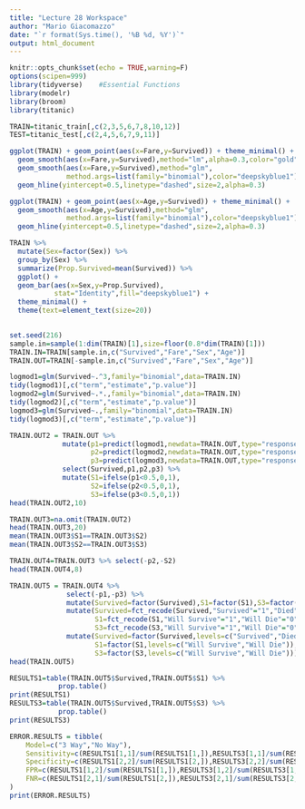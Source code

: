 ```yaml
---
title: "Lecture 28 Workspace"
author: "Mario Giacomazzo"
date: "`r format(Sys.time(), '%B %d, %Y')`"
output: html_document
---
```


```r
knitr::opts_chunk$set(echo = TRUE,warning=F)
options(scipen=999)
library(tidyverse)    #Essential Functions
library(modelr)
library(broom)
library(titanic)
```

```r
TRAIN=titanic_train[,c(2,3,5,6,7,8,10,12)]
TEST=titanic_test[,c(2,4,5,6,7,9,11)]
```

```r
ggplot(TRAIN) + geom_point(aes(x=Fare,y=Survived)) + theme_minimal() +
  geom_smooth(aes(x=Fare,y=Survived),method="lm",alpha=0.3,color="gold") +
  geom_smooth(aes(x=Fare,y=Survived),method="glm",
              method.args=list(family="binomial"),color="deepskyblue1") +
  geom_hline(yintercept=0.5,linetype="dashed",size=2,alpha=0.3)
```

```r
ggplot(TRAIN) + geom_point(aes(x=Age,y=Survived)) + theme_minimal() +
  geom_smooth(aes(x=Age,y=Survived),method="glm",
              method.args=list(family="binomial"),color="deepskyblue1") +
  geom_hline(yintercept=0.5,linetype="dashed",size=2,alpha=0.3)
```

```r
TRAIN %>% 
  mutate(Sex=factor(Sex)) %>% 
  group_by(Sex) %>% 
  summarize(Prop.Survived=mean(Survived)) %>%
  ggplot() + 
  geom_bar(aes(x=Sex,y=Prop.Survived),
           stat="Identity",fill="deepskyblue1") +
  theme_minimal() +
  theme(text=element_text(size=20))
  
```

```r
set.seed(216)
sample.in=sample(1:dim(TRAIN)[1],size=floor(0.8*dim(TRAIN)[1]))
TRAIN.IN=TRAIN[sample.in,c("Survived","Fare","Sex","Age")]
TRAIN.OUT=TRAIN[-sample.in,c("Survived","Fare","Sex","Age")]
```


```r
logmod1=glm(Survived~.^3,family="binomial",data=TRAIN.IN)
tidy(logmod1)[,c("term","estimate","p.value")]
logmod2=glm(Survived~.*.,family="binomial",data=TRAIN.IN)
tidy(logmod2)[,c("term","estimate","p.value")]
logmod3=glm(Survived~.,family="binomial",data=TRAIN.IN)
tidy(logmod3)[,c("term","estimate","p.value")]
```

```r
TRAIN.OUT2 = TRAIN.OUT %>% 
             mutate(p1=predict(logmod1,newdata=TRAIN.OUT,type="response"),
                    p2=predict(logmod2,newdata=TRAIN.OUT,type="response"),
                    p3=predict(logmod3,newdata=TRAIN.OUT,type="response")) %>%
             select(Survived,p1,p2,p3) %>%
             mutate(S1=ifelse(p1<0.5,0,1),
                    S2=ifelse(p2<0.5,0,1),
                    S3=ifelse(p3<0.5,0,1))
head(TRAIN.OUT2,10)
```

```r
TRAIN.OUT3=na.omit(TRAIN.OUT2)
head(TRAIN.OUT3,20)
mean(TRAIN.OUT3$S1==TRAIN.OUT3$S2)
mean(TRAIN.OUT3$S2==TRAIN.OUT3$S3)
```

```r
TRAIN.OUT4=TRAIN.OUT3 %>% select(-p2,-S2)
head(TRAIN.OUT4,8)
```

```r
TRAIN.OUT5 = TRAIN.OUT4 %>%
              select(-p1,-p3) %>%
              mutate(Survived=factor(Survived),S1=factor(S1),S3=factor(S3)) %>%
              mutate(Survived=fct_recode(Survived,"Survived"="1","Died"="0"),
                     S1=fct_recode(S1,"Will Survive"="1","Will Die"="0"),
                     S3=fct_recode(S3,"Will Survive"="1","Will Die"="0")) %>%
              mutate(Survived=factor(Survived,levels=c("Survived","Died")),
                     S1=factor(S1,levels=c("Will Survive","Will Die")),
                     S3=factor(S3,levels=c("Will Survive","Will Die")))
head(TRAIN.OUT5)
```


```r
RESULTS1=table(TRAIN.OUT5$Survived,TRAIN.OUT5$S1) %>% 
            prop.table()
print(RESULTS1)
RESULTS3=table(TRAIN.OUT5$Survived,TRAIN.OUT5$S3) %>% 
            prop.table()
print(RESULTS3)
```

```r
ERROR.RESULTS = tibble(
    Model=c("3 Way","No Way"),
    Sensitivity=c(RESULTS1[1,1]/sum(RESULTS1[1,]),RESULTS3[1,1]/sum(RESULTS3[1,])),
    Specificity=c(RESULTS1[2,2]/sum(RESULTS1[2,]),RESULTS3[2,2]/sum(RESULTS3[2,])),
    FPR=c(RESULTS1[1,2]/sum(RESULTS1[1,]),RESULTS3[1,2]/sum(RESULTS3[1,])),
    FNR=c(RESULTS1[2,1]/sum(RESULTS1[2,]),RESULTS3[2,1]/sum(RESULTS3[2,]))
)
print(ERROR.RESULTS)
```

